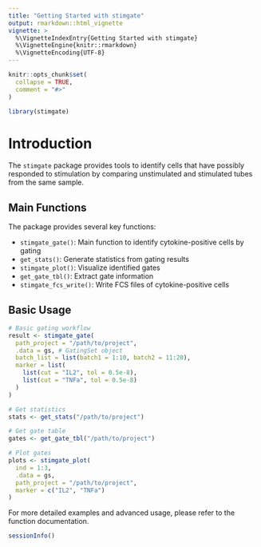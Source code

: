 ```yaml
---
title: "Getting Started with stimgate"
output: rmarkdown::html_vignette
vignette: >
  %\VignetteIndexEntry{Getting Started with stimgate}
  %\VignetteEngine{knitr::rmarkdown}
  %\VignetteEncoding{UTF-8}
---
```


```r
knitr::opts_chunk$set(
  collapse = TRUE,
  comment = "#>"
)
```

```r
library(stimgate)
```

# Introduction

The `stimgate` package provides tools to identify cells that have possibly responded to stimulation by comparing unstimulated and stimulated tubes from the same sample.

## Main Functions

The package provides several key functions:

- `stimgate_gate()`: Main function to identify cytokine-positive cells by gating
- `get_stats()`: Generate statistics from gating results
- `stimgate_plot()`: Visualize identified gates
- `get_gate_tbl()`: Extract gate information
- `stimgate_fcs_write()`: Write FCS files of cytokine-positive cells

## Basic Usage

```r
# Basic gating workflow
result <- stimgate_gate(
  path_project = "/path/to/project",
  .data = gs, # GatingSet object
  batch_list = list(batch1 = 1:10, batch2 = 11:20),
  marker = list(
    list(cut = "IL2", tol = 0.5e-8),
    list(cut = "TNFa", tol = 0.5e-8)
  )
)

# Get statistics
stats <- get_stats("/path/to/project")

# Get gate table
gates <- get_gate_tbl("/path/to/project")

# Plot gates
plots <- stimgate_plot(
  ind = 1:3,
  .data = gs,
  path_project = "/path/to/project",
  marker = c("IL2", "TNFa")
)
```

For more detailed examples and advanced usage, please refer to the function documentation.

```r
sessionInfo()
```